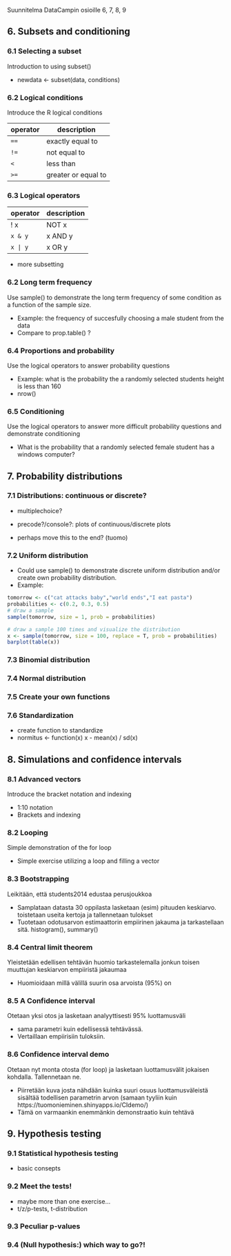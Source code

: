 Suunnitelma DataCampin osioille 6, 7, 8, 9  

## 6. Subsets and conditioning

### 6.1 Selecting a subset
Introduction to using subset()

- newdata <- subset(data, conditions)

### 6.2 Logical conditions
Introduce the R logical conditions

operator  | description
----------|------------
`==`      | exactly equal to
`!=`      | not equal to
`<`       | less than
`>=`      | greater or equal to

### 6.3 Logical operators

operator  | description
----------|------------
! x       | NOT x
`x & y`   | x AND y
`x | y`   | x OR y

-  more subsetting

### 6.2 Long term frequency
Use sample() to demonstrate the long term frequency of some condition as a function of the sample size. 

- Example: the frequency of succesfully choosing a male student from the data
- Compare to prop.table() ?


### 6.4 Proportions and probability
Use the logical operators to answer probability questions

- Example: what is the probability the a randomly selected students height is less than 160
- nrow() 

### 6.5 Conditioning
Use the logical operators to answer more difficult probability questions and demonstrate conditioning

- What is the probability that a randomly selected female student has a windows computer?

## 7. Probability distributions


### 7.1 Distributions: continuous or discrete?

- multiplechoice?
- precode?/console?: plots of continuous/discrete plots

- perhaps move this to the end? (tuomo)

### 7.2 Uniform distribution

- Could use sample() to demonstrate discrete uniform distribution and/or create own probability distribution.
- Example: 

```r
tomorrow <- c("cat attacks baby","world ends","I eat pasta")
probabilities <- c(0.2, 0.3, 0.5)
# draw a sample
sample(tomorrow, size = 1, prob = probabilities)
```

```r
# draw a sample 100 times and visualize the distribution
x <- sample(tomorrow, size = 100, replace = T, prob = probabilities)
barplot(table(x))
```


### 7.3 Binomial distribution

### 7.4 Normal distribution

### 7.5 Create your own functions

### 7.6 Standardization

- create function to standardize
- normitus <- function(x) x - mean(x) / sd(x)


## 8. Simulations and confidence intervals


### 8.1 Advanced vectors
Introduce the bracket notation and indexing 

- 1:10 notation
- Brackets and indexing

### 8.2 Looping
Simple demonstration of the for loop

- Simple exercise utilizing a loop and filling a vector

### 8.3 Bootstrapping
Leikitään, että students2014 edustaa perusjoukkoa

- Samplataan datasta 30 oppilasta lasketaan (esim) pituuden keskiarvo. toistetaan useita kertoja ja tallennetaan tulokset
- Tuotetaan odotusarvon estimaattorin empiirinen jakauma ja tarkastellaan sitä. histogram(), summary()

### 8.4 Central limit theorem
Yleistetään edellisen tehtävän huomio tarkastelemalla jonkun toisen muuttujan keskiarvon empiiristä jakaumaa

- Huomioidaan millä välillä suurin osa arvoista (95%) on

### 8.5 A Confidence interval
Otetaan yksi otos ja lasketaan analyyttisesti 95% luottamusväli

- sama parametri kuin edellisessä tehtävässä. 
- Vertaillaan empiirisiin tuloksiin.

### 8.6 Confidence interval demo
Otetaan nyt monta otosta (for loop) ja lasketaan luottamusvälit jokaisen kohdalla. Tallennetaan ne.

- Piirretään kuva josta nähdään kuinka suuri osuus luottamusväleistä sisältää todellisen parametrin arvon (samaan tyyliin kuin https://tuomonieminen.shinyapps.io/CIdemo/)
- Tämä on varmaankin enemmänkin demonstraatio kuin tehtävä

## 9. Hypothesis testing

### 9.1 Statistical hypothesis testing
- basic consepts

### 9.2 Meet the tests!
- maybe more than one exercise...
- t/z/p-tests, t-distribution

### 9.3 Peculiar p-values

### 9.4 (Null hypothesis:) which way to go?!
